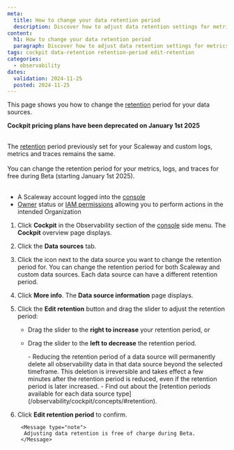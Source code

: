 ```yaml
---
meta:
  title: How to change your data retention period
  description: Discover how to adjust data retention settings for metrics, logs, and traces in Cockpit.
content:
  h1: How to change your data retention period
  paragraph: Discover how to adjust data retention settings for metrics, logs, and traces in Cockpit.
tags: cockpit data-retention retention-period edit-retention
categories:
  - observability
dates:
  validation: 2024-11-25
  posted: 2024-11-25
---
```


This page shows you how to change the [retention](/observability/cockpit/concepts/#retention) period for your data sources.

<Message type="note">

 **Cockpit pricing plans have been deprecated on January 1st 2025** <br /><br />

 The [retention](/observability/cockpit/concepts/#retention) period previously set for your Scaleway and custom logs, metrics and traces remains the same. <br /><br />
 You can change the retention period for your metrics, logs, and traces for free during Beta (starting January 1st 2025). <br /><br />
</Message>

<Macro id="requirements" />

  - A Scaleway account logged into the [console](https://console.scaleway.com)
  - [Owner](/identity-and-access-management/iam/concepts/#owner) status or [IAM permissions](/identity-and-access-management/iam/concepts/#permission) allowing you to perform actions in the intended Organization

1. Click **Cockpit** in the Observability section of the [console](https://console.scaleway.com/) side menu. The **Cockpit** overview page displays.
2. Click the **Data sources** tab.
3. Click the <Icon name="more" /> icon next to the data source you want to change the retention period for.
        <Message type="tip">
         You can change the retention period for both Scaleway and custom data sources. Each data source can have a different retention period.
        </Message>
4. Click **More info**. The **Data source information** page displays.
5. Click the **Edit retention** button and drag the slider to adjust the retention period:
    - Drag the slider to the **right to increase** your retention period, or
    - Drag the slider to the **left to decrease** the retention period.

        <Message type="important">
         - Reducing the retention period of a data source will permanently delete all observability data in that data source beyond the selected timeframe. This deletion is irreversible and takes effect a few minutes after the retention period is reduced, even if the retention period is later increased.
         - Find out about the [retention periods available for each data source type](/observability/cockpit/concepts/#retention).
        </Message>
6. Click **Edit retention period** to confirm.

        <Message type="note">
         Adjusting data retention is free of charge during Beta.
        </Message>